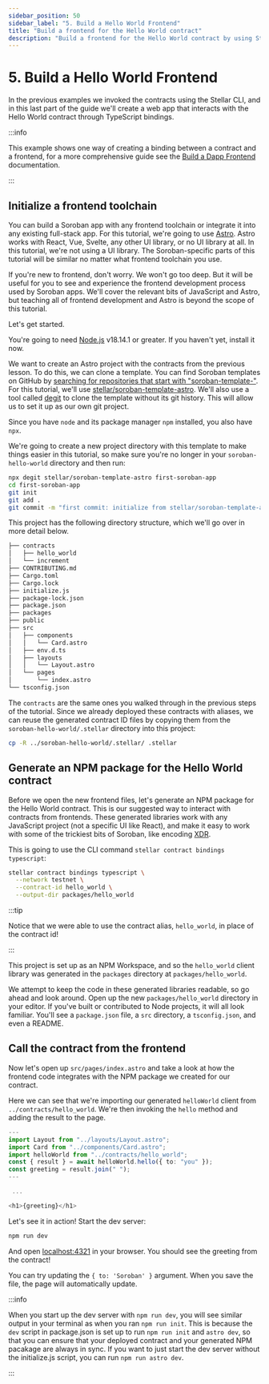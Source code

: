 ```yaml
---
sidebar_position: 50
sidebar_label: "5. Build a Hello World Frontend"
title: "Build a frontend for the Hello World contract"
description: "Build a frontend for the Hello World contract by using Stellar CLI to generate TypeScript bindings."
---
```


# 5. Build a Hello World Frontend

In the previous examples we invoked the contracts using the Stellar CLI, and in this last part of the guide we'll create a web app that interacts with the Hello World contract through TypeScript bindings.

:::info

This example shows one way of creating a binding between a contract and a frontend, for a more comprehensive guide see the [Build a Dapp Frontend](../../apps/dapp-frontend.mdx) documentation.

:::

## Initialize a frontend toolchain

You can build a Soroban app with any frontend toolchain or integrate it into any existing full-stack app. For this tutorial, we're going to use [Astro](https://astro.build/). Astro works with React, Vue, Svelte, any other UI library, or no UI library at all. In this tutorial, we're not using a UI library. The Soroban-specific parts of this tutorial will be similar no matter what frontend toolchain you use.

If you're new to frontend, don't worry. We won't go too deep. But it will be useful for you to see and experience the frontend development process used by Soroban apps. We'll cover the relevant bits of JavaScript and Astro, but teaching all of frontend development and Astro is beyond the scope of this tutorial.

Let's get started.

You're going to need [Node.js](https://nodejs.org/en/download/package-manager/) v18.14.1 or greater. If you haven't yet, install it now.

We want to create an Astro project with the contracts from the previous lesson. To do this, we can clone a template. You can find Soroban templates on GitHub by [searching for repositories that start with "soroban-template-"](https://github.com/search?q=%22soroban-template-%22&type=repositories). For this tutorial, we'll use [stellar/soroban-template-astro](https://github.com/stellar/soroban-template-astro). We'll also use a tool called [degit](https://github.com/Rich-Harris/degit) to clone the template without its git history. This will allow us to set it up as our own git project.

Since you have `node` and its package manager `npm` installed, you also have `npx`.

We're going to create a new project directory with this template to make things easier in this tutorial, so make sure you're no longer in your `soroban-hello-world` directory and then run:

```sh
npx degit stellar/soroban-template-astro first-soroban-app
cd first-soroban-app
git init
git add .
git commit -m "first commit: initialize from stellar/soroban-template-astro"
```

This project has the following directory structure, which we'll go over in more detail below.

```bash
├── contracts
│   ├── hello_world
│   └── increment
├── CONTRIBUTING.md
├── Cargo.toml
├── Cargo.lock
├── initialize.js
├── package-lock.json
├── package.json
├── packages
├── public
├── src
│   ├── components
│   │   └── Card.astro
│   ├── env.d.ts
│   ├── layouts
│   │   └── Layout.astro
│   └── pages
│       └── index.astro
└── tsconfig.json
```

The `contracts` are the same ones you walked through in the previous steps of the tutorial. Since we already deployed these contracts with aliases, we can reuse the generated contract ID files by copying them from the `soroban-hello-world/.stellar` directory into this project:

```sh
cp -R ../soroban-hello-world/.stellar/ .stellar
```

## Generate an NPM package for the Hello World contract

Before we open the new frontend files, let's generate an NPM package for the Hello World contract. This is our suggested way to interact with contracts from frontends. These generated libraries work with any JavaScript project (not a specific UI like React), and make it easy to work with some of the trickiest bits of Soroban, like encoding [XDR](../../../learn/encyclopedia/contract-development/types/fully-typed-contracts.mdx).

This is going to use the CLI command `stellar contract bindings typescript`:

```bash
stellar contract bindings typescript \
  --network testnet \
  --contract-id hello_world \
  --output-dir packages/hello_world
```

:::tip

Notice that we were able to use the contract alias, `hello_world`, in place of the contract id!

:::

This project is set up as an NPM Workspace, and so the `hello_world` client library was generated in the `packages` directory at `packages/hello_world`.

We attempt to keep the code in these generated libraries readable, so go ahead and look around. Open up the new `packages/hello_world` directory in your editor. If you've built or contributed to Node projects, it will all look familiar. You'll see a `package.json` file, a `src` directory, a `tsconfig.json`, and even a README.

## Call the contract from the frontend

Now let's open up `src/pages/index.astro` and take a look at how the frontend code integrates with the NPM package we created for our contract.

Here we can see that we're importing our generated `helloWorld` client from `../contracts/hello_world`. We're then invoking the `hello` method and adding the result to the page.

```ts title="src/pages/index.astro"
---
import Layout from "../layouts/Layout.astro";
import Card from "../components/Card.astro";
import helloWorld from "../contracts/hello_world";
const { result } = await helloWorld.hello({ to: "you" });
const greeting = result.join(" ");
---

 ...

<h1>{greeting}</h1>
```

Let's see it in action! Start the dev server:

```bash
npm run dev
```

And open [localhost:4321](http://localhost:4321) in your browser. You should see the greeting from the contract!

You can try updating the `{ to: 'Soroban' }` argument. When you save the file, the page will automatically update.

:::info

When you start up the dev server with `npm run dev`, you will see similar output in your terminal as when you ran `npm run init`. This is because the `dev` script in package.json is set up to run `npm run init` and `astro dev`, so that you can ensure that your deployed contract and your generated NPM pacakage are always in sync. If you want to just start the dev server without the initialize.js script, you can run `npm run astro dev`.

:::
